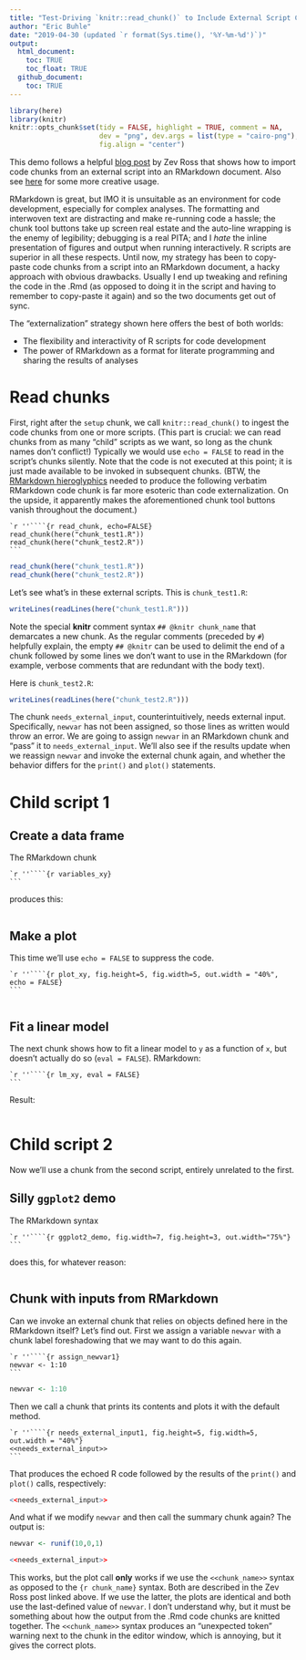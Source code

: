 ```yaml
---
title: "Test-Driving `knitr::read_chunk()` to Include External Script Chunks in an RMarkdown Document"
author: "Eric Buhle"
date: "2019-04-30 (updated `r format(Sys.time(), '%Y-%m-%d')`)"
output: 
  html_document: 
    toc: TRUE
    toc_float: TRUE
  github_document: 
    toc: TRUE
---
```


```r
library(here)
library(knitr)
knitr::opts_chunk$set(tidy = FALSE, highlight = TRUE, comment = NA, 
                      dev = "png", dev.args = list(type = "cairo-png"), dpi = 300,
                      fig.align = "center")
```

This demo follows a helpful [blog post](http://zevross.com/blog/2014/07/09/making-use-of-external-r-code-in-knitr-and-r-markdown/) by Zev Ross that shows how to import code chunks from an external script into an RMarkdown document. Also see [here](https://rpubs.com/thaufas/450838) for some more creative usage.

RMarkdown is great, but IMO it is unsuitable as an environment for code development, especially for complex analyses. The formatting and interwoven text are distracting and make re-running code a hassle; the chunk tool buttons take up screen real estate and the auto-line wrapping is the enemy of legibility; debugging is a real PITA; and I *hate* the inline presentation of figures and output when running interactively. R scripts are superior in all these respects. Until now, my strategy has been to copy-paste code chunks from a script into an RMarkdown document, a hacky approach with obvious drawbacks. Usually I end up tweaking and refining the code in the .Rmd (as opposed to doing it in the script and having to remember to copy-paste it again) and so the two documents get out of sync.

The "externalization" strategy shown here offers the best of both worlds:

* The flexibility and interactivity of R scripts for code development
* The power of RMarkdown as a format for literate programming and sharing the results of analyses

# Read chunks

First, right after the `setup` chunk, we call `knitr::read_chunk()` to ingest the code chunks from one or more scripts. (This part is crucial: we can read chunks from as many "child" scripts as we want, so long as the chunk names don't conflict!) Typically we would use `echo = FALSE` to read in the script's chunks silently. Note that the code is not executed at this point; it is just made available to be invoked in subsequent chunks. (BTW, the [RMarkdown hieroglyphics](https://yihui.org/en/2017/11/knitr-verbatim-code-chunk/) needed to produce the following verbatim RMarkdown code chunk is far more esoteric than code externalization. On the upside, it apparently makes the aforementioned chunk tool buttons vanish throughout the document.)

````
`r ''````{r read_chunk, echo=FALSE}
read_chunk(here("chunk_test1.R"))
read_chunk(here("chunk_test2.R"))
```
````

```r
read_chunk(here("chunk_test1.R"))
read_chunk(here("chunk_test2.R"))
```

Let's see what's in these external scripts. This is `chunk_test1.R`:

```r
writeLines(readLines(here("chunk_test1.R")))
```

Note the special **knitr** comment syntax `## @knitr chunk_name` that demarcates a new chunk. As the regular comments (preceded by `#`) helpfully explain, the empty `## @knitr` can be used to delimit the end of a chunk followed by some lines we don't want to use in the RMarkdown (for example, verbose comments that are redundant with the body text).

Here is `chunk_test2.R`:

```r
writeLines(readLines(here("chunk_test2.R")))
```

The chunk `needs_external_input`, counterintuitively, needs external input. Specifically, `newvar` has not been assigned, so those lines as written would throw an error. We are going to assign `newvar` in an RMarkdown chunk and "pass" it to `needs_external_input`. We'll also see if the results update when we reassign `newvar` and invoke the external chunk again, and whether the behavior differs for the `print()` and `plot()` statements.

# Child script 1

## Create a data frame

The RMarkdown chunk

````
`r ''````{r variables_xy}
```
````

produces this:

```r
```

## Make a plot

This time we'll use `echo = FALSE` to suppress the code.

````
`r ''````{r plot_xy, fig.height=5, fig.width=5, out.width = "40%", echo = FALSE}
```
````

```r
```

## Fit a linear model

The next chunk shows how to fit a linear model to `y` as a function of `x`, but doesn't actually do so (`eval = FALSE`). RMarkdown:

````
`r ''````{r lm_xy, eval = FALSE}
```
````

Result:

```r
```

# Child script 2

Now we'll use a chunk from the second script, entirely unrelated to the first.

## Silly `ggplot2` demo

The RMarkdown syntax

````
`r ''````{r ggplot2_demo, fig.width=7, fig.height=3, out.width="75%"}
```
````

does this, for whatever reason:

```r
```

## Chunk with inputs from RMarkdown

Can we invoke an external chunk that relies on objects defined here in the RMarkdown itself? Let's find out. First we assign a variable `newvar` with a chunk label foreshadowing that we may want to do this again.

````
`r ''````{r assign_newvar1}
newvar <- 1:10
```
````

```r
newvar <- 1:10
```


Then we call a chunk that prints its contents and plots it with the default method.

````
`r ''````{r needs_external_input1, fig.height=5, fig.width=5, out.width = "40%"}
<<needs_external_input>>
```
````

That produces the echoed R code followed by the results of the `print()` and `plot()` calls, respectively:

```r
<<needs_external_input>>
```

And what if we modify `newvar` and then call the summary chunk again? The output is:

```r
newvar <- runif(10,0,1)
```
```r
<<needs_external_input>>
```

This works, but the plot call **only** works if we use the `<<chunk_name>>` syntax as opposed to the `{r chunk_name}` syntax. Both are described in the Zev Ross post linked above. If we use the latter, the plots are identical and both use the last-defined value of `newvar`. I don't understand why, but it must be something about how the output from the .Rmd code chunks are knitted together. The `<<chunk_name>>` syntax produces an "unexpected token" warning next to the chunk in the editor window, which is annoying, but it gives the correct plots.

